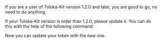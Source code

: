 
<Cut title="I use Toloka-Kit. Do I have to do anything to use a new API key?">

If you are a user of Toloka-Kit version 1.2.0 and later, you are good to go, no need to do anything.

If your Toloka-Kit version is older than 1.2.0, please update it. You can do this with the help of the following command:

<UpdateTolokaKit/>

Now you can update your token with the new one.

<TolokaKitRelease/>

</Cut>